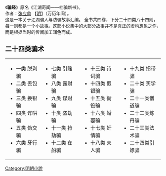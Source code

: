 {{wikisource}}《'''骗经'''》原名《江湖奇闻——杜骗新书》。<br>
作者：[[张应俞|张应俞]] 【[[明|明]]】（万历年间）。<br>
这是一本关于江湖骗人与防骗故事汇编。
全书共四卷，下分二十四类八十四则，每一则都是一个小故事。这部小说集中的大部分故事并不是真正的虚构想象之作，而是根据当时的传闻加工润色而成。


==二十四类骗术==

{| border="0" cellspacing="0" cellpadding="0" width="90%"
|-----
|
*一类   脱剥骗
*二类   丢包骗
*三类   换银骗
*四类   诈哄骗
*五类   伪交骗
*六类   牙行骗
|
*七类   引赌骗
*八类   露财骗
*九类   谋财骗
*十类   盗劫骗
*十一类 抢劫骗
*十二类 在船骗
|
*十三类 诗词骗
*十四类 假银骗
*十五类 衙役骗
*十六类 婚娶骗
*十七类 奸情骗
*十八类 夫人骗
|
*十九类 拐带骗
*二十类 买学骗
*二十一类僧道骗
*二十二类炼丹骗
*二十三类法术骗
*二十四类引嫖骗
|}

[[Category:明朝小說|Category:明朝小說]]
